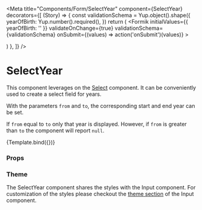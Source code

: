 
<Meta
  title="Components/Form/SelectYear"
  component={SelectYear}
  decorators={[
    (Story) => {
      const validationSchema = Yup.object().shape({
        yearOfBirth: Yup.number().required(),
      })
      return (
        <Formik
          initialValues={{ yearOfBirth: '' }}
          validateOnChange={true}
          validationSchema={validationSchema}
          onSubmit={(values) => action('onSubmit')(values)}
        >
          <Form>
            <SectionContent>
              <Story />
            </SectionContent>
          </Form>
        </Formik>
      )
    },
  ]}
/>

# SelectYear

This component leverages on the [Select](/docs/components-form-select--default-story) component. It can be conveniently used to create a select field for years.

With the parameters `from` and `to`, the corresponding start and end year can be set.

If `from` equal to `to` only that year is displayed.
However, if `from` is greater than `to` the component will report `null`.


<Canvas>
  <Story
    name="Default"
    args={{
      label: 'User year of birth',
      name: 'yearOfBirth',
      from: 2018,
      to: new Date().getFullYear(),
    }}
  >
    {Template.bind({})}
  </Story>
</Canvas>

### Props

<ArgsTable story="Default" />

### Theme

The SelectYear component shares the styles with the Input component.
For customization of the styles please checkout the [theme section](/docs/components-form-input--default-story#theme) of the Input component.

